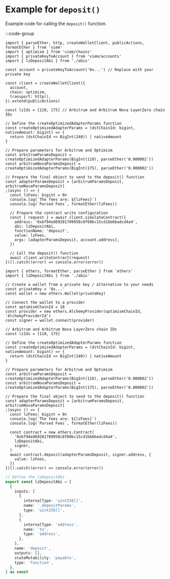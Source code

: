 # Example for `deposit()`

Example code for calling the `deposit()` function.

:::code-group

```tsx [viem]
import { parseEther, http, createWalletClient, publicActions, formatEther } from 'viem'
import { optimism } from 'viem/chains'
import { privateKeyToAccount } from 'viem/accounts'
import { lzDepositAbi } from './abis'

const account = privateKeyToAccount('0x...') // Replace with your private key

const client = createWalletClient({
  account,
  chain: optimism,
  transport: http(),
}).extend(publicActions)

const lzIds = [110, 175] // Arbitrum and Arbitrum Nova LayerZero chain IDs

// Define the createOptimizedAdapterParams function
const createOptimizedAdapterParams = (dstChainId: bigint, nativeAmount: bigint) => {
  return (dstChainId << BigInt(240)) | nativeAmount
}

// Prepare parameters for Arbitrum and Optimism
const arbitrumParamsDeposit = createOptimizedAdapterParams(BigInt(110), parseEther('0.000002'))
const arbitrumNovaParamsDeposit = createOptimizedAdapterParams(BigInt(175), parseEther('0.000002'))

// Prepare the final object to send to the deposit() function
const adapterParamsDeposit = [arbitrumParamsDeposit, arbitrumNovaParamsDeposit]
;(async () => {
  const lzFees: bigint = 0n
  console.log(`The fees are: ${lzFees}`)
  console.log(`Parsed Fees`, formatEther(lzFees))

  // Prepare the contract write configuration
  const { request } = await client.simulateContract({
    address: '0xbf94ed69281709958c8f60bc15cd1bb6badcd4a4',
    abi: lzDepositAbi,
    functionName: 'deposit',
    value: lzFees,
    args: [adapterParamsDeposit, account.address],
  })

  // Call the deposit() function
  await client.writeContract(request)
})().catch((error) => console.error(error))
```

```tsx [ethers]
import { ethers, formatEther, parseEther } from 'ethers'
import { lzDepositAbi } from './abis'

// Create a wallet from a private key / alternative to your needs
const privateKey = '0x...'
const wallet = new ethers.Wallet(privateKey)

// Connect the wallet to a provider
const optimismChainId = 10
const provider = new ethers.AlchemyProvider(optimismChainId, 'AlchemyProviderId')
const signer = wallet.connect(provider)

// Arbitrum and Arbitrum Nova LayerZero chain IDs
const lzIds = [110, 175]

// Define the createOptimizedAdapterParams function
const createOptimizedAdapterParams = (dstChainId: bigint, nativeAmount: bigint) => {
  return (dstChainId << BigInt(240)) | nativeAmount
}

// Prepare parameters for Arbitrum and Optimism
const arbitrumParamsDeposit = createOptimizedAdapterParams(BigInt(110), parseEther('0.000002'))
const arbitrumNovaParamsDeposit = createOptimizedAdapterParams(BigInt(175), parseEther('0.000002'))

// Prepare the final object to send to the deposit() function
const adapterParamsDeposit = [arbitrumParamsDeposit, arbitrumNovaParamsDeposit]
;(async () => {
  const lzFees: bigint = 0n
  console.log(`The fees are: ${lzFees}`)
  console.log(`Parsed Fees`, formatEther(lzFees))

  const contract = new ethers.Contract(
    '0xbf94ed69281709958c8f60bc15cd1bb6badcd4a4',
    lzDepositAbi,
    signer,
  )
  await contract.deposit(adapterParamsDeposit, signer.address, {
    value: lzFees,
  })
})().catch((error) => console.error(error))
```

```ts [abis.ts]
// Define the lzDepositAbi
export const lzDepositAbi = [
  {
    inputs: [
      {
        internalType: 'uint256[]',
        name: '_depositParams',
        type: 'uint256[]',
      },
      {
        internalType: 'address',
        name: 'to',
        type: 'address',
      },
    ],
    name: 'deposit',
    outputs: [],
    stateMutability: 'payable',
    type: 'function',
  },
] as const
```
